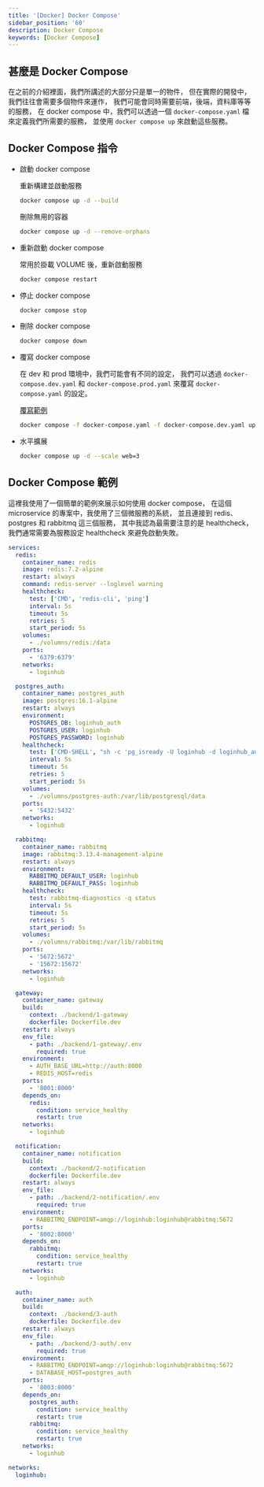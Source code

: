 ```yaml
---
title: '[Docker] Docker Compose'
sidebar_position: '60'
description: Docker Compose
keywords: [Docker Compose]
---
```


## 甚麼是 Docker Compose

在之前的介紹裡面，我們所講述的大部分只是單一的物件，
但在實際的開發中，我們往往會需要多個物件來運作，
我們可能會同時需要前端，後端，資料庫等等的服務，
在 docker compose 中，我們可以透過一個 `docker-compose.yaml` 檔來定義我們所需要的服務，
並使用 `docker compose up` 來啟動這些服務。

## Docker Compose 指令

- 啟動 docker compose

  重新構建並啟動服務

  ```bash
  docker compose up -d --build
  ```

  刪除無用的容器

  ```bash
  docker compose up -d --remove-orphans
  ```

- 重新啟動 docker compose

  常用於掛載 VOLUME 後，重新啟動服務

  ```bash
  docker compose restart
  ```

- 停止 docker compose

  ```bash
  docker compose stop
  ```

- 刪除 docker compose

  ```bash
  docker compose down
  ```

- 覆寫 docker compose

  在 dev 和 prod 環境中，我們可能會有不同的設定，
  我們可以透過 `docker-compose.dev.yaml` 和 `docker-compose.prod.yaml` 來覆寫 `docker-compose.yaml` 的設定。

  [覆寫範例](https://docker.robertchang.me/compose/extend-column#docker-compose-%E7%9A%84%E8%A6%86%E5%AF%AB%E6%AA%94%E6%A1%88)

  ```bash
  docker compose -f docker-compose.yaml -f docker-compose.dev.yaml up -d
  ```

- 水平擴展

  ```bash
  docker compose up -d --scale web=3
  ```

## Docker Compose 範例

這裡我使用了一個簡單的範例來展示如何使用 docker compose，
在這個 microservice 的專案中，我使用了三個微服務的系統，
並且連接到 redis、postgres 和 rabbitmq 這三個服務，
其中我認為最需要注意的是 healthcheck，我們通常需要為服務設定 healthcheck 來避免啟動失敗。

```yaml
services:
  redis:
    container_name: redis
    image: redis:7.2-alpine
    restart: always
    command: redis-server --loglevel warning
    healthcheck:
      test: ['CMD', 'redis-cli', 'ping']
      interval: 5s
      timeout: 5s
      retries: 5
      start_period: 5s
    volumes:
      - ./volumns/redis:/data
    ports:
      - '6379:6379'
    networks:
      - loginhub

  postgres_auth:
    container_name: postgres_auth
    image: postgres:16.1-alpine
    restart: always
    environment:
      POSTGRES_DB: loginhub_auth
      POSTGRES_USER: loginhub
      POSTGRES_PASSWORD: loginhub
    healthcheck:
      test: ['CMD-SHELL', "sh -c 'pg_isready -U loginhub -d loginhub_auth'"]
      interval: 5s
      timeout: 5s
      retries: 5
      start_period: 5s
    volumes:
      - ./volumns/postgres-auth:/var/lib/postgresql/data
    ports:
      - '5432:5432'
    networks:
      - loginhub

  rabbitmq:
    container_name: rabbitmq
    image: rabbitmq:3.13.4-management-alpine
    restart: always
    environment:
      RABBITMQ_DEFAULT_USER: loginhub
      RABBITMQ_DEFAULT_PASS: loginhub
    healthcheck:
      test: rabbitmq-diagnostics -q status
      interval: 5s
      timeout: 5s
      retries: 5
      start_period: 5s
    volumes:
      - ./volumns/rabbitmq:/var/lib/rabbitmq
    ports:
      - '5672:5672'
      - '15672:15672'
    networks:
      - loginhub

  gateway:
    container_name: gateway
    build:
      context: ./backend/1-gateway
      dockerfile: Dockerfile.dev
    restart: always
    env_file:
      - path: ./backend/1-gateway/.env
        required: true
    environment:
      - AUTH_BASE_URL=http://auth:8000
      - REDIS_HOST=redis
    ports:
      - '8001:8000'
    depends_on:
      redis:
        condition: service_healthy
        restart: true
    networks:
      - loginhub

  notification:
    container_name: notification
    build:
      context: ./backend/2-notification
      dockerfile: Dockerfile.dev
    restart: always
    env_file:
      - path: ./backend/2-notification/.env
        required: true
    environment:
      - RABBITMQ_ENDPOINT=amqp://loginhub:loginhub@rabbitmq:5672
    ports:
      - '8002:8000'
    depends_on:
      rabbitmq:
        condition: service_healthy
        restart: true
    networks:
      - loginhub

  auth:
    container_name: auth
    build:
      context: ./backend/3-auth
      dockerfile: Dockerfile.dev
    restart: always
    env_file:
      - path: ./backend/3-auth/.env
        required: true
    environment:
      - RABBITMQ_ENDPOINT=amqp://loginhub:loginhub@rabbitmq:5672
      - DATABASE_HOST=postgres_auth
    ports:
      - '8003:8000'
    depends_on:
      postgres_auth:
        condition: service_healthy
        restart: true
      rabbitmq:
        condition: service_healthy
        restart: true
    networks:
      - loginhub

networks:
  loginhub:
```
